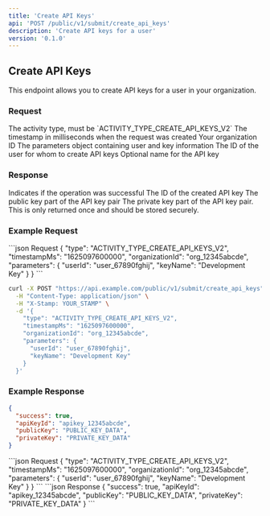 ```yaml
---
title: 'Create API Keys'
api: 'POST /public/v1/submit/create_api_keys'
description: 'Create API keys for a user'
version: '0.1.0'
---
```


## Create API Keys

This endpoint allows you to create API keys for a user in your organization.

### Request

<ParamField body="type" type="string" required>
  The activity type, must be `ACTIVITY_TYPE_CREATE_API_KEYS_V2`
</ParamField>

<ParamField body="timestampMs" type="string" required>
  The timestamp in milliseconds when the request was created
</ParamField>

<ParamField body="organizationId" type="string" required>
  Your organization ID
</ParamField>

<ParamField body="parameters" type="object" required>
  The parameters object containing user and key information
</ParamField>

<ParamField body="parameters.userId" type="string" required>
  The ID of the user for whom to create API keys
</ParamField>

<ParamField body="parameters.keyName" type="string">
  Optional name for the API key
</ParamField>

### Response

<ResponseField name="success" type="boolean">
  Indicates if the operation was successful
</ResponseField>

<ResponseField name="apiKeyId" type="string">
  The ID of the created API key
</ResponseField>

<ResponseField name="publicKey" type="string">
  The public key part of the API key pair
</ResponseField>

<ResponseField name="privateKey" type="string">
  The private key part of the API key pair. This is only returned once and should be stored securely.
</ResponseField>

### Example Request

<CodeGroup>
```json Request
{
  "type": "ACTIVITY_TYPE_CREATE_API_KEYS_V2",
  "timestampMs": "1625097600000",
  "organizationId": "org_12345abcde",
  "parameters": {
    "userId": "user_67890fghij",
    "keyName": "Development Key"
  }
}
```

```bash cURL
curl -X POST "https://api.example.com/public/v1/submit/create_api_keys" \
  -H "Content-Type: application/json" \
  -H "X-Stamp: YOUR_STAMP" \
  -d '{
    "type": "ACTIVITY_TYPE_CREATE_API_KEYS_V2",
    "timestampMs": "1625097600000",
    "organizationId": "org_12345abcde",
    "parameters": {
      "userId": "user_67890fghij",
      "keyName": "Development Key"
    }
  }'
```
</CodeGroup>

### Example Response

```json
{
  "success": true,
  "apiKeyId": "apikey_12345abcde",
  "publicKey": "PUBLIC_KEY_DATA",
  "privateKey": "PRIVATE_KEY_DATA"
}
```

<RequestExample>
```json Request
{
  "type": "ACTIVITY_TYPE_CREATE_API_KEYS_V2",
  "timestampMs": "1625097600000",
  "organizationId": "org_12345abcde",
  "parameters": {
    "userId": "user_67890fghij",
    "keyName": "Development Key"
  }
}
```
</RequestExample>

<ResponseExample>
```json Response
{
  "success": true,
  "apiKeyId": "apikey_12345abcde",
  "publicKey": "PUBLIC_KEY_DATA",
  "privateKey": "PRIVATE_KEY_DATA"
}
```
</ResponseExample>
